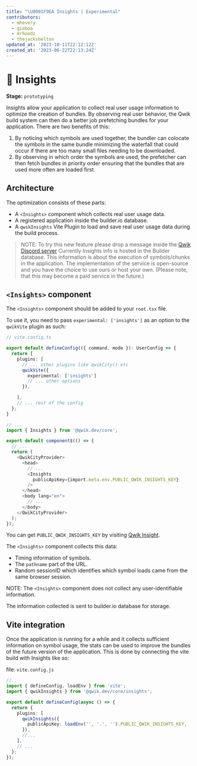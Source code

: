 ```yaml
---
title: "\U0001F9EA Insights | Experimental"
contributors:
  - mhevery
  - gioboa
  - mrhoodz
  - thejackshelton
updated_at: '2023-10-11T22:12:12Z'
created_at: '2023-06-22T22:13:24Z'
---
```


# 🧪 Insights 
**Stage:** `prototyping`

Insights allow your application to collect real user usage information to optimize the creation of bundles. By observing real user behavior, the Qwik build system can then do a better job prefetching bundles for your application. There are two benefits of this:
1. By noticing which symbols are used together, the bundler can colocate the symbols in the same bundle minimizing the waterfall that could occur if there are too many small files needing to be downloaded.
2. By observing in which order the symbols are used, the prefetcher can then fetch bundles in priority order ensuring that the bundles that are used more often are loaded first.

## Architecture

The optimization consists of these parts:
- A `<Insights>` component which collects real user usage data.
- A registered application inside the builder.io database.
- A `qwikInsights` Vite Plugin to load and save real user usage data during the build process.

> NOTE:
> To try this new feature please drop a message inside the [Qwik Discord server](https://qwik.dev/chat)
> Currently Insights info is hosted in the Builder database. This information is about the execution of symbols/chunks in the application.
> The implementation of the service is open-source and you have the choice to use ours or host your own.
> (Please note, that this may become a paid service in the future.)


## `<Insights>` component

The `<Insights>` component should be added to your `root.tsx` file.

To use it, you need to pass `experimental: ['insights']` as an option to the `qwikVite` plugin as such:

```ts
// vite.config.ts

export default defineConfig(({ command, mode }): UserConfig => {
  return {
    plugins: [
      // ... other plugins like qwikCity() etc
      qwikVite({
        experimental: ['insights']
        // ... other options
      }),

    ],
    // ... rest of the config
  };
}

```


```typescript
// ...
import { Insights } from '@qwik.dev/core';

export default component$(() => {
  // ...
  return (
    <QwikCityProvider>
      <head>
        // ...
        <Insights
          publicApiKey={import.meta.env.PUBLIC_QWIK_INSIGHTS_KEY}
        />
      </head>
      <body lang="en">
        // ...
      </body>
    </QwikCityProvider>
  );
});
```

You can get `PUBLIC_QWIK_INSIGHTS_KEY` by visiting [Qwik Insight](https://insights.qwik.dev/app/add/).

The `<Insights>` component collects this data:
- Timing information of symbols.
- The `pathname` part of the URL.
- Random sessionID which identifies which symbol loads came from the same browser session.

NOTE: The `<Insights>` component does not collect any user-identifiable information.

The information collected is sent to builder.io database for storage.

## Vite integration

Once the application is running for a while and it collects sufficient information on symbol usage, the stats can be used to improve the bundles of the future version of the application. This is done by connecting the vite build with Insights like so:

file: `vite.config.js`
```typescript
//..
import { defineConfig, loadEnv } from 'vite';
import { qwikInsights } from '@qwik.dev/core/insights';

export default defineConfig(async () => {
  return {
    plugins: [
      qwikInsights({
        publicApiKey: loadEnv('', '.', '').PUBLIC_QWIK_INSIGHTS_KEY,
      }),
      //...
    ],
    // ...
  };
});
```

